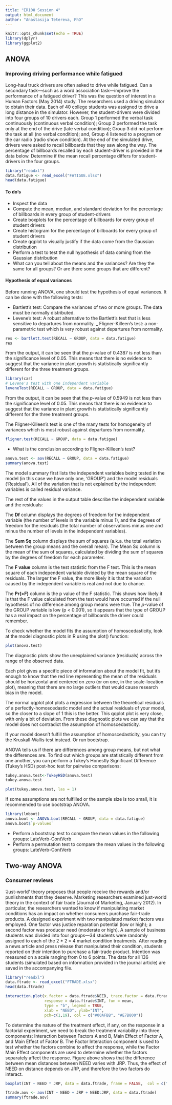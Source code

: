 ```yaml
---
title: "ER108 Session 4"
output: html_document
author: "Anastasija Tetereva, PhD"
---
```


```r
knitr::opts_chunk$set(echo = TRUE)
library(dplyr)
library(ggplot2)
```

## ANOVA
### Improving driving performance while fatigued


Long-haul  truck drivers are often asked to drive while fatigued. Can a secondary task—such as a word association task—improve 
the performance of a fatigued driver? This was the question of interest in a Human Factors (May 2014) study. The researchers used a driving simulator to obtain their data. Each of 40 college students was assigned to drive a long distance in the simulator. However, the student-drivers were divided into four groups of 10 drivers each. Group 1 performed the verbal task continuously (continuous verbal 
condition); Group 2 performed the task only at the end of the drive (late verbal condition); Group 3 did not perform the task at all (no verbal condition); and, Group 4 listened to a program on the car radio (radio show condition). At the end of the simulated drive, drivers were asked to recall billboards that they saw along the way. The percentage of billboards recalled by each student-driver is provided in the data below. Determine if  the mean recall percentage differs for student-drivers in the four groups.

```r
library("readxl")
data.fatigue <- read_excel("FATIGUE.xlsx")
head(data.fatigue)
```

#### To do's
- Inspect the data
- Compute the mean, median, and standard deviation for the percentage of billboards in every group of student-drivers
- Create boxplots for the percentage of billboards for every group of student drivers
- Create histogram for the percentage of billboards for every group of student drivers
- Create qqplot to visually justify if the data come from the Gaussian distribution
- Perform a test to test the null hypothesis of data coming from the Gaussian distribution
- What can you tell about the means and the variances? Are they the same for all groups? Or are there some groups that are different?

#### Hypothesis of equal variances
Before running ANOVA, one should test the hypothesis of equal variances. It can be done with the following tests:

- Bartlett’s test: Compare the variances of two or more groups. The data must be normally distributed.
- Levene’s test: A robust alternative to the Bartlett’s test that is less sensitive to departures from normality.
_ Fligner-Killeen’s test: a non-parametric test which is very robust against departures from normality.



```r
res <- bartlett.test(RECALL ~ GROUP, data = data.fatigue)
res
```

From the output, it can be seen that the $p$-value of 0.4387 is not less than the significance level of 0.05. This means that there is no evidence to suggest that the variance in plant growth is statistically significantly different for the three treatment groups.

```r
library(car)
# Levene's test with one independent variable
leveneTest(RECALL ~ GROUP, data = data.fatigue)
```
From the output, it can be seen that the $p$-value of 0.5949 is not less than the significance level of 0.05. This means that there is no evidence to suggest that the variance in plant growth is statistically significantly different for the three treatment groups.

The Fligner-Killeen’s test is one of the many tests for homogeneity of variances which is most robust against departures from normality.

```r
fligner.test(RECALL ~ GROUP, data = data.fatigue)
```

- What is the conclusion according to Fligner-Killeen’s test?

```r
anova.test <- aov(RECALL ~ GROUP, data = data.fatigue)
summary(anova.test)
```
The model summary first lists the independent variables being tested in the model (in this case we have only one, ‘GROUP’) and the model residuals (‘Residual’). All of the variation that is not explained by the independent variables is called residual variance.

The rest of the values in the output table describe the independent variable and the residuals:

The **Df** column displays the degrees of freedom for the independent variable (the number of levels in the variable minus 1), and the degrees of freedom for the residuals (the total number of observations minus one and minus the number of levels in the independent variables).

The **Sum Sq** column displays the sum of squares (a.k.a. the total variation between the group means and the overall mean).
The Mean Sq column is the mean of the sum of squares, calculated by dividing the sum of squares by the degrees of freedom for each parameter.

The **F value** column is the test statistic from the F test. This is the mean square of each independent variable divided by the mean square of the residuals. The larger the F value, the more likely it is that the variation caused by the independent variable is real and not due to chance.

The **Pr(>F)** column is the p value of the F statistic. This shows how likely it is that the F value calculated from the test would have occurred if the null hypothesis of no difference among group means were true.
The $p$-value of the GROUP variable is low (p < 0.001), so it appears that the type of GROUP has a real impact on the percentage of billboards the driver could remember.

To check whether the model fits the assumption of homoscedasticity, look at the model diagnostic plots in R using the plot() function:

```r
plot(anova.test)
```

The diagnostic plots show the unexplained variance (residuals) across the range of the observed data.

Each plot gives a specific piece of information about the model fit, but it’s enough to know that the red line representing the mean of the residuals should be horizontal and centered on zero (or on one, in the scale-location plot), meaning that there are no large outliers that would cause research bias in the model.

The normal qqplot plot plots a regression between the theoretical residuals of a perfectly-homoscedastic model and the actual residuals of your model, so the closer to a slope of 1 this is the better. This qqplot plot is very close, with only a bit of deviation. From these diagnostic plots we can say that the model does not contradict the assumption of homoscedasticity.

If your model doesn’t fulfill the assumption of homoscedasticity, you can try the Kruskall-Wallis test instead. Or run bootstrap.

ANOVA tells us if there are differences among group means, but not what the differences are. To find out which groups are statistically different from one another, you can perform a Tukey’s Honestly Significant Difference (Tukey’s HSD) post-hoc test for pairwise comparisons:

```r
tukey.anova.test<-TukeyHSD(anova.test)
tukey.anova.test
```


```r
plot(tukey.anova.test, las = 1)
```
If some assumptions are not fulfilled or the sample size is too small, it is recommended to use bootstrap ANOVA.

```r
library(lmboot)
anova.boot <- ANOVA.boot(RECALL ~ GROUP, data = data.fatigue)
anova.boot$`p-values`
```
- Perform a bootstrap test to compare the mean values in the following groups: LateVerb-ContVerb
- Perform a permutation test to compare the mean values in the following groups: LateVerb-ContVerb

## Two-way ANOVA
### Consumer reviews

'Just-world' theory proposes that people receive the rewards and/or punlishments that they deserve. Marketing researchers examined just-world theory in the context of fair trade (Journal of Marketing, January 2012). In particular, the researchers wanted to know if manipulating market conditions has an impact on whether consumers purchase fair-trade products. A designed experiment with two manipulated market factors was employed. One factor was justice reparation potential (low or high); a second factor was producer need (moderate or high). A sample of business students was divided into four groups—34 students were randomly assigned to each of 
the 2 * 2 = 4 market condition treatments. After reading a news article and press release that manipulated their condition, students reported on their intention to purchase a fair-trade product. Intention was measured on a scale ranging from 0 to 6 points. The data for all 136 students (simulated based on information provided in the journal article) are saved in the accompanying 
file.

```r
library("readxl")
data.ftrade <- read_excel("FTRADE.xlsx")
head(data.ftrade)
```
```r
interaction.plot(x.factor = data.ftrade$NEED, trace.factor = data.ftrade$JRP,
                 response = data.ftrade$INT, fun = mean,
                 type = "b", legend = TRUE,
                 xlab = "NEED", ylab="INT",
                 pch=c(1,19), col = c("#00AFBB", "#E7B800"))
```
To determine the nature of the treatment effect, if any, on the response in a factorial experiment, we need to break the treatment variability into three components:  Interaction between Factors A and B, Main Effect of Factor A, and Main Effect of 
Factor B. The Factor Interaction component is used to test whether the factors combine 
to affect the response, while the Factor Main Effect components are used to determine 
whether the factors separately affect the response. Figure above shows that the difference 
between mean distances between NEED varies with JRP. Thus, the effect of NEED on 
distance depends on JRP, and therefore the two factors do interact.

```r
boxplot(INT ~ NEED * JRP, data = data.ftrade, frame = FALSE,  col = c("#00AFBB", "#E7B800"), ylab="NEED")
```

```r
ftrade.aov <- aov(INT ~ NEED + JRP + NEED:JRP, data = data.ftrade)
summary(ftrade.aov)
```